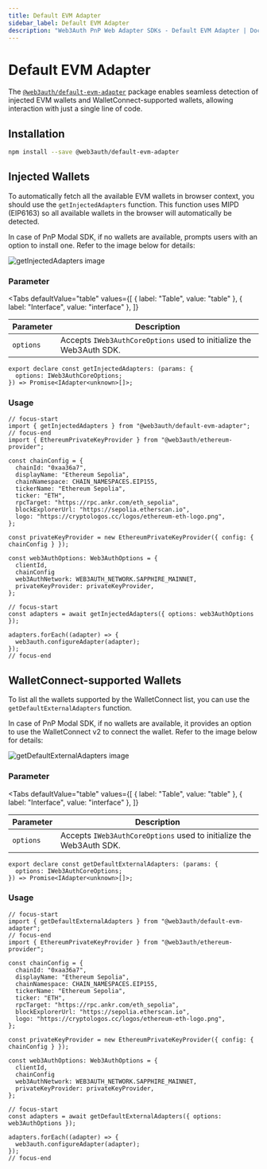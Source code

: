 ```yaml
---
title: Default EVM Adapter
sidebar_label: Default EVM Adapter
description: "Web3Auth PnP Web Adapter SDKs - Default EVM Adapter | Documentation - Web3Auth"
---
```


# Default EVM Adapter


The [`@web3auth/default-evm-adapter`](https://npmjs.com/package/@web3auth/default-evm-adapter)
package enables seamless detection of injected EVM wallets and WalletConnect-supported wallets,
allowing interaction with just a single line of code.

## Installation

```bash npm2yarn
npm install --save @web3auth/default-evm-adapter
```

## Injected Wallets

To automatically fetch all the available EVM wallets in browser context, you should use the
`getInjectedAdapters` function. This function uses MIPD (EIP6163) so all available wallets in the
browser will automatically be detected.

In case of PnP Modal SDK, if no wallets are available, prompts users with an option to install one.
Refer to the image below for details:

![getInjectedAdapters image](/images/injected-adapter.png)

### Parameter

<Tabs
  defaultValue="table"
  values={[
    { label: "Table", value: "table" },
    { label: "Interface", value: "interface" },
  ]}
>

<TabItem value="table">

| Parameter | Description                                                         |
| --------- | ------------------------------------------------------------------- |
| `options` | Accepts `IWeb3AuthCoreOptions` used to initialize the Web3Auth SDK. |

</TabItem>

<TabItem value="interface">

```tsx
export declare const getInjectedAdapters: (params: {
  options: IWeb3AuthCoreOptions;
}) => Promise<IAdapter<unknown>[]>;
```

</TabItem>

</Tabs>

### Usage

```tsx
// focus-start
import { getInjectedAdapters } from "@web3auth/default-evm-adapter";
// focus-end
import { EthereumPrivateKeyProvider } from "@web3auth/ethereum-provider";

const chainConfig = {
  chainId: "0xaa36a7",
  displayName: "Ethereum Sepolia",
  chainNamespace: CHAIN_NAMESPACES.EIP155,
  tickerName: "Ethereum Sepolia",
  ticker: "ETH",
  rpcTarget: "https://rpc.ankr.com/eth_sepolia",
  blockExplorerUrl: "https://sepolia.etherscan.io",
  logo: "https://cryptologos.cc/logos/ethereum-eth-logo.png",
};

const privateKeyProvider = new EthereumPrivateKeyProvider({ config: { chainConfig } });

const web3AuthOptions: Web3AuthOptions = {
  clientId,
  chainConfig
  web3AuthNetwork: WEB3AUTH_NETWORK.SAPPHIRE_MAINNET,
  privateKeyProvider: privateKeyProvider,
};

// focus-start
const adapters = await getInjectedAdapters({ options: web3AuthOptions });

adapters.forEach((adapter) => {
  web3auth.configureAdapter(adapter);
});
// focus-end
```

## WalletConnect-supported Wallets

To list all the wallets supported by the WalletConnect list, you can use the
`getDefaultExternalAdapters` function.

In case of PnP Modal SDK, if no wallets are available, it provides an option to use the
WalletConnect v2 to connect the wallet. Refer to the image below for details:

![getDefaultExternalAdapters image](/images/default-adapter.png)

### Parameter

<Tabs
  defaultValue="table"
  values={[
    { label: "Table", value: "table" },
    { label: "Interface", value: "interface" },
  ]}
>

<TabItem value="table">

| Parameter | Description                                                         |
| --------- | ------------------------------------------------------------------- |
| `options` | Accepts `IWeb3AuthCoreOptions` used to initialize the Web3Auth SDK. |

</TabItem>

<TabItem value="interface">

```tsx
export declare const getDefaultExternalAdapters: (params: {
  options: IWeb3AuthCoreOptions;
}) => Promise<IAdapter<unknown>[]>;
```

</TabItem>

</Tabs>

### Usage

```tsx
// focus-start
import { getDefaultExternalAdapters } from "@web3auth/default-evm-adapter";
// focus-end
import { EthereumPrivateKeyProvider } from "@web3auth/ethereum-provider";

const chainConfig = {
  chainId: "0xaa36a7",
  displayName: "Ethereum Sepolia",
  chainNamespace: CHAIN_NAMESPACES.EIP155,
  tickerName: "Ethereum Sepolia",
  ticker: "ETH",
  rpcTarget: "https://rpc.ankr.com/eth_sepolia",
  blockExplorerUrl: "https://sepolia.etherscan.io",
  logo: "https://cryptologos.cc/logos/ethereum-eth-logo.png",
};

const privateKeyProvider = new EthereumPrivateKeyProvider({ config: { chainConfig } });

const web3AuthOptions: Web3AuthOptions = {
  clientId,
  chainConfig
  web3AuthNetwork: WEB3AUTH_NETWORK.SAPPHIRE_MAINNET,
  privateKeyProvider: privateKeyProvider,
};

// focus-start
const adapters = await getDefaultExternalAdapters({ options: web3AuthOptions });

adapters.forEach((adapter) => {
  web3auth.configureAdapter(adapter);
});
// focus-end
```
